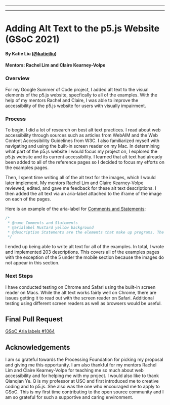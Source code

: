 
---

---
  # Adding Alt Text to the p5.js Website (GSoC 2021)
  #### By Katie Liu ([@katiejliu](https://github.com/katiejliu))
  #### Mentors: Rachel Lim and Claire Kearney-Volpe
  
  ### Overview
  For my Google Summer of Code project, I added alt text to the visual elements of the p5.js website, specfically to all of the examples. With the help of my mentors Rachel and Claire,  I was able to improve the accessibility of the p5.js website for users with visually impairment.
  
  ### Process
  To begin, I did a lot of research on best alt text practices. I read about web accessibility through sources such as articles from WebAIM and the Web Content Accessibility Guidelines from W3C. I also familiarized myself with navigating and using the built-in screen reader on my Mac. 
In determining what part of the p5.js website I would focus my project on, I explored the p5.js website and its current accessibility. I learned that alt text had already been added to all of the reference pages so I decided to focus my efforts on the examples pages. 

Then, I spent time writing all of the alt text for the images, which I would later implement. My mentors Rachel Lim and Claire Kearney-Volpe reviewed, edited, and gave me feedback for these alt text descriptions. I then added the alt text via an aria-label attached to the iframe of the image on each of the pages.

Here is an example of the aria-label for [Comments and Statements](https://p5js.org/examples/structure-comments-and-statements.html):

```js
/*
 * @name Comments and Statements
 * @arialabel Mustard yellow background
 * @description Statements are the elements that make up programs. The ";" (semi-colon) symbol is used to end statements. It is called the "statement  * terminator". Comments are used for making notes to help people better understand programs. A comment begins with two forward slashes ("//"). (ported from https://processing.org/examples/statementscomments.html)
 */
```

I ended up being able to write alt text for all of the examples. In total, I wrote and implemented 203 descriptions. This covers all of the examples pages with the exception of the 5 under the mobile section because the images do not appear in this section. 

### Next Steps
I have conducted testing on Chrome and Safari using the built-in screen reader on Macs. While the alt text works fairly well on Chrome, there are issues getting it to read out with the screen reader on Safari. Additional testing using different screen readers as well as browsers would be useful.

## Final Pull Request
[GSoC Aria labels #1064](https://github.com/processing/p5.js-website/pull/1075)

## Acknowledgements
I am so grateful towards the Processing Foundation for picking my proposal and giving me this opportunity. I am also thankful for my mentors Rachel Lim and Claire Kearney-Volpe for teaching me so much about web accessibility and for helping me with my project. I would also like to thank Qianqian Ye. Q is my professor at USC and first introduced me to creative coding and to p5.js. She also was the one who encouraged me to apply to GSoC. This is my first time contributing to the open source community and I am so grateful for such a supportive and caring environment.  


